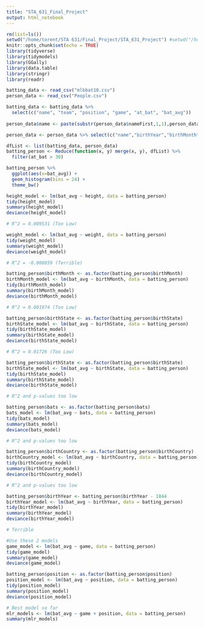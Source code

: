 ```yaml
---
title: "STA_631_Final_Project"
output: html_notebook
---
```


```r
rm(list=ls())
setwd("/home/torent/STA 631/Final_Project/STA_631_Project") #setwd("/home/torent/CIS 671/CIS 671 Project")
knitr::opts_chunk$set(echo = TRUE)
library(tidyverse)
library(tidymodels)
library(GGally)
library(data.table)
library(stringr)
library(readr)
```

```r
batting_data <- read_csv("mlbbat10.csv")
person_data <- read_csv("People.csv")
```

```r

batting_data <- batting_data %>%
  select(c("name", "team", "position", "game", "at_bat", "bat_avg"))
  
person_data$name <- paste(substr(person_data$nameFirst,1,1),person_data$nameLast)

person_data <- person_data %>% select(c("name","birthYear","birthMonth", "birthCountry","birthState","weight","height", "bats"))
```

```r
dfList <- list(batting_data, person_data)
batting_person <- Reduce(function(x, y) merge(x, y), dfList) %>% 
  filter(at_bat > 30)
```

```r
batting_person %>% 
  ggplot(aes(x=bat_avg)) + 
  geom_histogram(bins = 24) + 
  theme_bw()
```

```r
height_model <- lm(bat_avg ~ height, data = batting_person)
tidy(height_model)
summary(height_model)
deviance(height_model)

# R^2 = 0.009531 (Too Low)

weight_model <- lm(bat_avg ~ weight, data = batting_person)
tidy(weight_model)
summary(weight_model)
deviance(weight_model)

# R^2 = -0.000859 (Terrible)

batting_person$birthMonth <- as.factor(batting_person$birthMonth)
birthMonth_model <- lm(bat_avg ~ birthMonth, data = batting_person)
tidy(birthMonth_model)
summary(birthMonth_model)
deviance(birthMonth_model)

# R^2 = 0.001974 (Too Low)

batting_person$birthState <- as.factor(batting_person$birthState)
birthState_model <- lm(bat_avg ~ birthState, data = batting_person)
tidy(birthState_model)
summary(birthState_model)
deviance(birthState_model)

# R^2 = 0.01726 (Too Low)

batting_person$birthState <- as.factor(batting_person$birthState)
birthState_model <- lm(bat_avg ~ birthState, data = batting_person)
tidy(birthState_model)
summary(birthState_model)
deviance(birthState_model)

# R^2 and p-values too low

batting_person$bats <- as.factor(batting_person$bats)
bats_model <- lm(bat_avg ~ bats, data = batting_person)
tidy(bats_model)
summary(bats_model)
deviance(bats_model)

# R^2 and p-values too low

batting_person$birthCountry <- as.factor(batting_person$birthCountry)
birthCountry_model <- lm(bat_avg ~ birthCountry, data = batting_person)
tidy(birthCountry_model)
summary(birthCountry_model)
deviance(birthCountry_model)

# R^2 and p-values too low

batting_person$birthYear <- batting_person$birthYear - 1844
birthYear_model <- lm(bat_avg ~ birthYear, data = batting_person)
tidy(birthYear_model)
summary(birthYear_model)
deviance(birthYear_model)

# Terrible

#Use these 2 models
game_model <- lm(bat_avg ~ game, data = batting_person)
tidy(game_model)
summary(game_model)
deviance(game_model)

batting_person$position <- as.factor(batting_person$position)
position_model <- lm(bat_avg ~ position, data = batting_person)
tidy(position_model)
summary(position_model)
deviance(position_model)
```

```r
# Best model so far
mlr_models <- lm(bat_avg ~ game + position, data = batting_person)
summary(mlr_models)
```

